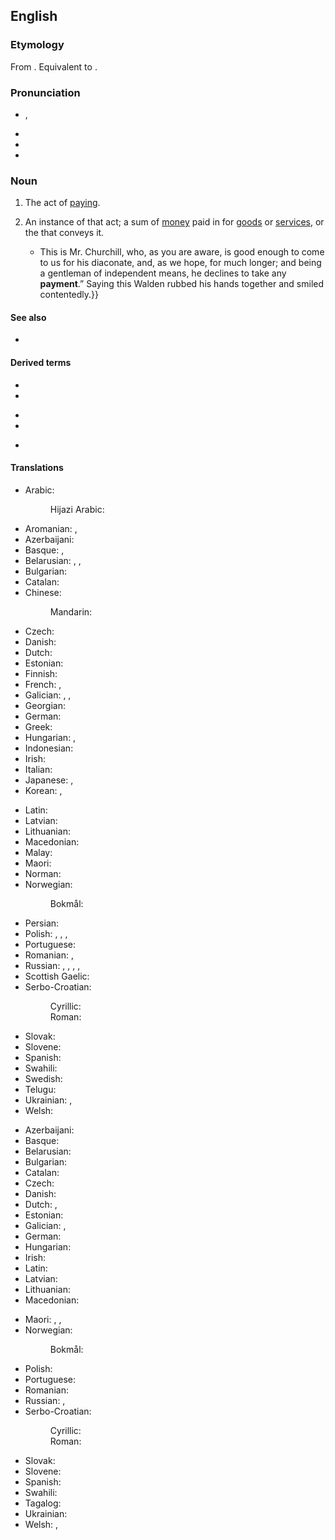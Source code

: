 {{also|Payment}}

==English==

===Etymology===
From {{der|en|fro|paiement}}.  Equivalent to {{suffix|en|pay|ment}}.

===Pronunciation===
* {{enPR|pāʹmənt}}, {{IPA|en|/ˈpeɪmənt/}}
* {{audio|en|en-us-payment.ogg|Audio (US)}}
* {{rhymes|en|eɪmənt|s=2}}
* {{hyphenation|en|pay|ment}}

===Noun===
{{en-noun|~}}
{{wp|payment|mul=payment app}}

# {{lb|en|uncountable}} The act of [[pay]]ing.
# {{lb|en|countable}} An instance of that act; a sum of [[money]] paid in {{l|en|exchange#Noun}} for [[goods]] or [[service]]s, or the {{l|en|transaction#Noun}} that conveys it.
#: {{hyper|en|transaction}}
#: {{cot|en|credit|debit|withholding|garnishment|billing}}
#* {{quote-book|en|year=1918|author={{w|W. B. Maxwell}}|chapter=7|title=The Mirror and the Lamp|url=http://openlibrary.org/works/OL1097634W |passage=“{{...}} This is Mr. Churchill, who, as you are aware, is good enough to come to us for his diaconate, and, as we hope, for much longer; and being a gentleman of independent means, he declines to take any '''payment'''.” Saying this Walden rubbed his hands together and smiled contentedly.}}

====See also====
* {{l|en|scot}}

====Derived terms====
{{rel-top3|Terms derived from ''payment''}}
* {{l|en|down payment}}
* {{l|en|equalization payment}}
{{rel-mid3}}
* {{l|en|grease payment}}
* {{l|en|lubrication payment}}
{{rel-mid3}}
* {{l|en|payment in kind}}
{{rel-bottom}}

====Translations====
{{trans-top|the act of paying}}
* Arabic: {{t+|ar|دَفْع|m}}
*: Hijazi Arabic: {{t|acw|دَفْع|m|tr=dafʿ}}
* Aromanian: {{t|rup|platã|f}}, {{t|rup|arugã|f}}
* Azerbaijani: {{t+|az|ödəniş}}
* Basque: {{t|eu|ordainketa}}, {{t|eu|ordaintze}}
* Belarusian: {{t|be|апла́та|f}}, {{t|be|пла́та|f}}, {{t|be|плаце́ж|m}}
* Bulgarian: {{t+|bg|пла́щане|n}}
* Catalan: {{t+|ca|pagament|m}}
* Chinese:
*: Mandarin: {{t+|cmn|付款|tr=fùkuǎn}}
* Czech: {{t+|cs|platba|f}}
* Danish: {{t+|da|betaling|c}}
* Dutch: {{t+|nl|betaling|f}}
* Estonian: {{t|et|makse}}
* Finnish: {{t+|fi|maksu}}
* French: {{t+|fr|paiement|m}}, {{t+|fr|payement|m}}
* Galician: {{t+|gl|pagamento|m}}, {{t+|gl|pago|m}}, {{t+|gl|paga|f}}
* Georgian: {{t|ka|გადასახადი}}
* German: {{t+|de|Bezahlung|f}}
* Greek: {{t+|el|πληρωμή|f}}
* Hungarian: {{t+|hu|fizetés}}, {{t+|hu|kifizetés}}
* Indonesian: {{t+|id|bayar|alt=pembayaran}}
* Irish: {{t|ga|íocaíocht|f}}
* Italian: {{t+|it|pagamento|m}}
* Japanese: {{t+|ja|支払い|tr=しはらい, shiharai}}, {{t+|ja|弁済|tr=べんさい, bensai}}
* Korean: {{t+|ko|지불(支拂)}}, {{t+|ko|변제(辨濟)}}
{{trans-mid}}
* Latin: {{t|la|pensiō|f}}
* Latvian: {{t|lv|maksājums|m}}
* Lithuanian: {{t+|lt|mokėjimas|m}}
* Macedonian: {{t|mk|плаќање|n}}
* Malay: {{t+|ms|bayaran}}
* Maori: {{t|mi|utunga }}
* Norman: {{t|nrf|paiement|m}}
* Norwegian:
*: Bokmål: {{t+|nb|betaling|m|f}}
* Persian: {{t+|fa|پرداخت|tr=pardâxt}}
* Polish: {{t+|pl|zapłata|f}}, {{t+|pl|wypłata|f}}, {{t+|pl|opłata|f}}, {{t+|pl|płatność|f}}
* Portuguese: {{t+|pt|pagamento}}
* Romanian: {{t+|ro|plată|f}}, {{t+|ro|plătire}}
* Russian: {{t+|ru|платёж|m}}, {{t+|ru|опла́та|f}}, {{t+|ru|пла́та|f}}, {{t+|ru|упла́та|f}}, {{t+|ru|вы́плата|f}}
* Scottish Gaelic: {{t|gd|dìoladh|m}}
* Serbo-Croatian:
*: Cyrillic: {{t|sh|плаћање|n}}
*: Roman: {{t+|sh|plaćanje|n}}
* Slovak: {{t|sk|platba|f}}
* Slovene: {{t|sl|plačilo|n}}
* Spanish: {{t+|es|pago}}
* Swahili: {{t+|sw|malipo}}
* Swedish: {{t+|sv|betalning|c}}
* Telugu: {{t+|te|చెల్లింపు}}
* Ukrainian: {{t|uk|платі́ж|m}}, {{t|uk|пла́та|f}}
* Welsh: {{t+|cy|talu|m}}
{{trans-bottom}}

{{trans-top|a sum of money paid in exchange for goods or services}}
* Azerbaijani: {{t+|az|ödəniş}}
* Basque: {{t|eu|ordain}}
* Belarusian: {{t|be|пла́та|f}}
* Bulgarian: {{t+|bg|възнагражде́ние|n}}
* Catalan: {{t+|ca|pagament|m}}
* Czech: {{t+|cs|platba|f}}
* Danish: {{t+|da|betaling|c}}
* Dutch: {{t+|nl|uitbetaling|f}}, {{t+|nl|betaling|f}}
* Estonian: {{t|et|makse}}
* Galician: {{t+|gl|pago|m}}, {{t+|gl|pagamento|m}}
* German: {{t+|de|Zahlung|f}}
* Hungarian: {{t+|hu|fizetség}}
* Irish: {{t|ga|íocaíocht|f}}
* Latin: {{t|la|pensiō|f}}
* Latvian: {{t|lv|maksājums|m}}
* Lithuanian: {{t+|lt|mokėjimas|m}}
* Macedonian: {{t|mk|плаќање|n}}
{{trans-mid}}
* Maori: {{t|mi|paremata}}, {{t|mi|utunga}}, {{t|mi|moni utu}}
* Norwegian:
*: Bokmål: {{t+|nb|betaling|m|f}}
* Polish: {{t+|pl|zapłata|f}}
* Portuguese: {{t+|pt|pagamento|m}}
* Romanian: {{t+|ro|plată|f}}
* Russian: {{t+|ru|пла́та|f}}, {{t+|ru|вознагражде́ние|n}} {{qualifier|remuneration}}
* Serbo-Croatian:
*: Cyrillic: {{t|sh|плаћање|n}}
*: Roman: {{t+|sh|plaćanje|n}}
* Slovak: {{t|sk|platba|f}}
* Slovene: {{t|sl|plačilo|n}}
* Spanish: {{t+|es|pago|m}}
* Swahili: {{t+|sw|malipo}}
* Tagalog: {{t+|tl|bayaran}}
* Ukrainian: {{t|uk|пла́та|f}}
* Welsh: {{t+|cy|tâl|m}}, {{t+|cy|taliad|m}}
{{trans-bottom}}